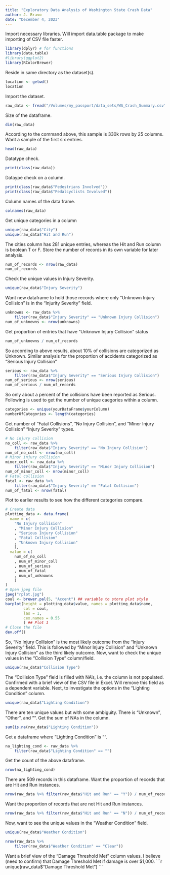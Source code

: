 ```yaml
---
title: "Exploratory Data Analysis of Washington State Crash Data"
author: J. Bravo
date: "December 4, 2023"
---
```

Import necessary libraries.
Will import data.table package to make importing of CSV file faster.
```r
library(dplyr) # for functions
library(data.table)
#library(ggplot2)
library(RColorBrewer)
```
Reside in same directory as the dataset(s).
```r
location <- getwd()
location
```
Import the dataset.
```r
raw_data <- fread("/Volumes/my_passport/data_sets/WA_Crash_Summary.csv")
```
Size of the dataframe.
```r
dim(raw_data)
```
According to the command above, this sample is 330k rows by 25 columns.
Want a sample of the first six entries.
```r
head(raw_data)
```
Datatype check.
```r
print(class(raw_data))
```
Dataype check on a column.
```r
print(class(raw_data$"Pedestrians Involved"))
print(class(raw_data$"Pedalcyclists Involved"))
```
Column names of the data frame.
```r
colnames(raw_data)
```
Get unique categories in a column
```r
unique(raw_data$"City")
unique(raw_data$"Hit and Run")
```
The cities column has 281 unique entries, whereas the Hit and Run column is boolean T or F.
Store the number of records in its own variable for later analysis.
```r
num_of_records <- nrow(raw_data)
num_of_records
```
Check the unique values in Injury Severity.
```r
unique(raw_data$"Injury Severity")
```
Want new dataframe to hold those records where only "Unknown Injury Collision" is in the "Injurity Severity" field.
```r
unknowns <- raw_data %>%
    filter(raw_data$"Injury Severity" == "Unknown Injury Collision")
num_of_unknowns <- nrow(unknowns)
```
Get proportion of entries that have "Unknown Injury Collision" status
```r
num_of_unknowns / num_of_records
```
So according to above results, about 10% of collisions are categorized as Unknown.
Similar analysis for the proportion of accidents categorized as "Serious Injury Collision"
```r
serious <- raw_data %>%
    filter(raw_data$"Injury Severity" == "Serious Injury Collision")
num_of_serious <- nrow(serious)
num_of_serious / num_of_records
```
So only about a percent of the collisions have been reported as Serious.
Following is used to get the number of unique caegories within a column.
```r
categories <- unique(yourDataFrame$yourColumn)
numberOfCategories <- length(categories)
```
Get number of "Fatal Collisions", "No Injury Collision", and "Minor Injury Collision" "Injury Severity" types.
```r
# No injury collision
no_coll <- raw_data %>%
    filter(raw_data$"Injury Severity" == "No Injury Collision")
num_of_no_coll <- nrow(no_coll)
# Minor injury collision
minor_coll <- raw_data %>%
    filter(raw_data$"Injury Severity" == "Minor Injury Collision")
num_of_minor_coll <- nrow(minor_coll)
# Fatal collision
fatal <- raw_data %>%
    filter(raw_data$"Injury Severity" == "Fatal Collision")
num_of_fatal <- nrow(fatal)
```
Plot to earlier results to see how the different categories compare.
```r
# Create data
plotting_data <- data.frame(
  name = c(
    "No Injury Collision"
    , "Minor Injury Collision"
    , "Serious Injury Collision"
    , "Fatal Collision"
    , "Unknown Injury Collision"
    ),
  value = c(
    num_of_no_coll
    , num_of_minor_coll
    , num_of_serious
    , num_of_fatal
    , num_of_unknowns
    )
)
# Open jpeg file
jpeg("rplot.jpg")
coul <- brewer.pal(5, "Accent") ## variable to store plot style
barplot(height = plotting_data$value, names = plotting_data$name,
        col = coul,
        las = 1,
        cex.names = 0.55
        ) ## Plot 1
# Close the file
dev.off()
```
So, "No Injury Collision" is the most likely outcome from the "Injury Severity" field. This is followed
by "Minor Injury Collision" and "Unknown Injury Collision" as the third likely outcome.
Now, want to check the unique values in the "Collision Type" column/field.
```r
unique(raw_data$"Collision Type")
```
The "Collision Type" field is filled with NA's, i.e. the column is not populated. Confirmed with a brief view
of the CSV file in Excel. Will remove this field as a dependent variable.
Next, to investigate the options in the "Lighting Condition" column.
```r
unique(raw_data$"Lighting Condition")
```
There are ten unique values but with some ambiguity. There is "Unknown", "Other", and "".
Get the sum of NAs in the column.
```r
sum(is.na(raw_data$"Lighting Condition"))
```
Get a dataframe where "Lighting Condition" is "".
```r
na_lighting_cond <- raw_data %>%
    filter(raw_data$"Lighting Condition" == "")
```
Get the count of the above dataframe.
```r
nrow(na_lighting_cond)
```
There are 509 records in this dataframe.
Want the proportion of records that are Hit and Run instances.
```r
nrow(raw_data %>% filter(raw_data$"Hit and Run" == "Y")) / num_of_records
```
Want the proportion of records that are not Hit and Run instances.
```r
nrow(raw_data %>% filter(raw_data$"Hit and Run" == "N")) / num_of_records
```
Now, want to see the unique values in the "Weather Condition" field.
```r
unique(raw_data$"Weather Condition")
```

```r
nrow(raw_data %>%
    filter(raw_data$"Weather Condition" == "Clear"))
```
Want a brief view of the "Damage Threshold Met" column values. I believe (need to confirm) that Damage
Threshold Met if damage is over $1,000.
```r
unique(raw_data$"Damage Threshold Met")
```
